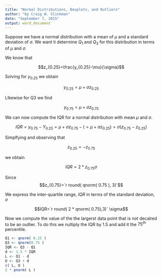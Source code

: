 ```yaml
---
title: "Normal Distributions, Boxplots, and Outliers"
author: "by Craig W. Slinkman"
date: "September 7, 2015"
output: word_document
---
```


Suppose we have a normal distribution with a mean of $\mu$ and a standard deviation of $\sigma$.  We want ti determine $Q_1$ and $Q_3$ for this distribution in terms of $\mu$ and $\sigma$.  

We know that 

$$z_{0.25}=\frac{y_{0.25}-\mu}{\sigma}$$

Solving for $y_{0.25}$ we obtain

$$y_{0.25}=\mu+\sigma z_{0.25}$$

LIkewise for Q3 we find

$$y_{0.75}=\mu+\sigma z_{0.75}$$

We can now compute the IQR for a normal distribution with mean $\mu$ and $\sigma$.

$$IQR=y_{0.75}-Y_{0.25}=\mu+\sigma z_{0.75}-(=\mu+\sigma z_{0.25})=\sigma ( z_{0.75}-z_{0.25})$$

Simplfying and observing that 

$$z_{0.25}=-z_{0.75}$$   

we obtain  

$$IQR=2*z_{0.75}\sigma$$

Since  
$$z_{0.75}=`r round( qnorm( 0.75 ), 3)`$$

We express the inter-quartile range, $IQR$ in terms of the standard deviation, $\sigma$  

$$IQR=`r round( 2 * qnorm( 0.75),3)` \sigma$$

Now we compute the value of the the largerst data point that is not decalred to be an outlier.  To do this we nultiply the IQR by 1.5 and add it the $75^{th}$ percentile.  

```r
Q1 <- qnorm( 0.25 )
Q3 <- qnorm(0.75 )
IQR <- Q3 - Q1
d <- 1.5 * IQR
L <- Q1 - d
U <- Q3 + d
c( L, U )
2 * pnorm( L )

```



